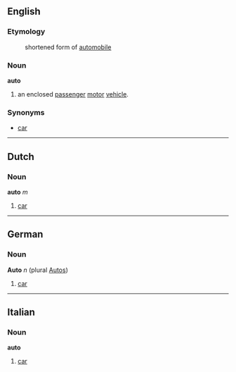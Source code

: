 ==English==
===Etymology===
:shortened form of [[automobile]]

===Noun===
'''auto'''

# an enclosed [[passenger]] [[motor]] [[vehicle]].

===Synonyms===
*[[car]]

----
==Dutch==
===Noun===
'''auto''' ''m''

# [[car]]

----
==German==
===Noun===
'''Auto''' ''n'' (plural [[Autos]])

# [[car]]

----
==Italian==
===Noun===
'''auto'''

# [[car]]